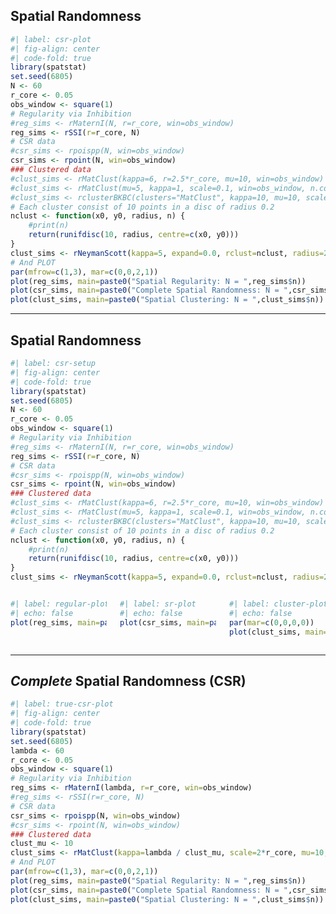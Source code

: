 
## Spatial Randomness {.smaller .crunch-title}

```r
#| label: csr-plot
#| fig-align: center
#| code-fold: true
library(spatstat)
set.seed(6805)
N <- 60
r_core <- 0.05
obs_window <- square(1)
# Regularity via Inhibition
#reg_sims <- rMaternI(N, r=r_core, win=obs_window)
reg_sims <- rSSI(r=r_core, N)
# CSR data
#csr_sims <- rpoispp(N, win=obs_window)
csr_sims <- rpoint(N, win=obs_window)
### Clustered data
#clust_sims <- rMatClust(kappa=6, r=2.5*r_core, mu=10, win=obs_window)
#clust_sims <- rMatClust(mu=5, kappa=1, scale=0.1, win=obs_window, n.cond=N, w.cond=obs_window)
#clust_sims <- rclusterBKBC(clusters="MatClust", kappa=10, mu=10, scale=0.05, verbose=FALSE)
# Each cluster consist of 10 points in a disc of radius 0.2
nclust <- function(x0, y0, radius, n) {
    #print(n)
    return(runifdisc(10, radius, centre=c(x0, y0)))
}
clust_sims <- rNeymanScott(kappa=5, expand=0.0, rclust=nclust, radius=2*r_core, n=10)
# And PLOT
par(mfrow=c(1,3), mar=c(0,0,2,1))
plot(reg_sims, main=paste0("Spatial Regularity: N = ",reg_sims$n))
plot(csr_sims, main=paste0("Complete Spatial Randomness: N = ",csr_sims$n))
plot(clust_sims, main=paste0("Spatial Clustering: N = ",clust_sims$n))
```

---


## Spatial Randomness {.smaller .crunch-title}

```r
#| label: csr-setup
#| fig-align: center
#| code-fold: true
library(spatstat)
set.seed(6805)
N <- 60
r_core <- 0.05
obs_window <- square(1)
# Regularity via Inhibition
#reg_sims <- rMaternI(N, r=r_core, win=obs_window)
reg_sims <- rSSI(r=r_core, N)
# CSR data
#csr_sims <- rpoispp(N, win=obs_window)
csr_sims <- rpoint(N, win=obs_window)
### Clustered data
#clust_sims <- rMatClust(kappa=6, r=2.5*r_core, mu=10, win=obs_window)
#clust_sims <- rMatClust(mu=5, kappa=1, scale=0.1, win=obs_window, n.cond=N, w.cond=obs_window)
#clust_sims <- rclusterBKBC(clusters="MatClust", kappa=10, mu=10, scale=0.05, verbose=FALSE)
# Each cluster consist of 10 points in a disc of radius 0.2
nclust <- function(x0, y0, radius, n) {
    #print(n)
    return(runifdisc(10, radius, centre=c(x0, y0)))
}
clust_sims <- rNeymanScott(kappa=5, expand=0.0, rclust=nclust, radius=2*r_core, n=10)
```

:::: {.columns}
::: {.column width="33%"}

```r
#| label: regular-plot
#| echo: false
plot(reg_sims, main=paste0("Spatial Regularity: N = ",reg_sims$n))
```

:::
::: {.column width="33%"}

```r
#| label: sr-plot
#| echo: false
plot(csr_sims, main=paste0("Complete Spatial Randomness: N = ",csr_sims$n))
```

:::
::: {.column width="33%"}

```r
#| label: cluster-plot
#| echo: false
par(mar=c(0,0,0,0))
plot(clust_sims, main=paste0("Spatial Clustering: N = ",clust_sims$n))
```

:::
::::

----



## *Complete* Spatial Randomness (CSR) {.smaller .crunch-title}

```r
#| label: true-csr-plot
#| fig-align: center
#| code-fold: true
library(spatstat)
set.seed(6805)
lambda <- 60
r_core <- 0.05
obs_window <- square(1)
# Regularity via Inhibition
reg_sims <- rMaternI(lambda, r=r_core, win=obs_window)
#reg_sims <- rSSI(r=r_core, N)
# CSR data
csr_sims <- rpoispp(N, win=obs_window)
#csr_sims <- rpoint(N, win=obs_window)
### Clustered data
clust_mu <- 10
clust_sims <- rMatClust(kappa=lambda / clust_mu, scale=2*r_core, mu=10, win=obs_window)
# And PLOT
par(mfrow=c(1,3), mar=c(0,0,2,1))
plot(reg_sims, main=paste0("Spatial Regularity: N = ",reg_sims$n))
plot(csr_sims, main=paste0("Complete Spatial Randomness: N = ",csr_sims$n))
plot(clust_sims, main=paste0("Spatial Clustering: N = ",clust_sims$n))
```



